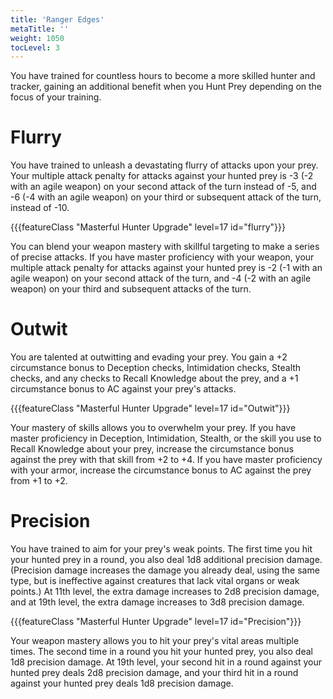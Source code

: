 ```yaml
---
title: 'Ranger Edges'
metaTitle: ''
weight: 1050
tocLevel: 3
---
```


You have trained for countless hours to become a more skilled hunter and tracker, gaining an additional benefit when you Hunt Prey depending on the focus of your training.

# Flurry

You have trained to unleash a devastating flurry of attacks upon your prey. Your multiple attack penalty for attacks against your hunted prey is -3 (-2 with an agile weapon) on your second attack of the turn instead of -5, and -6 (-4 with an agile weapon) on your third or subsequent attack of the turn, instead of -10.

{{{featureClass "Masterful Hunter Upgrade" level=17 id="flurry"}}}

You can blend your weapon mastery with skillful targeting to make a series of precise attacks. If you have master proficiency with your weapon, your multiple attack penalty for attacks against your hunted prey is -2 (-1 with an agile weapon) on your second attack of the turn, and -4 (-2 with an agile weapon) on your third and subsequent attacks of the turn.

# Outwit

You are talented at outwitting and evading your prey. You gain a +2 circumstance bonus to Deception checks, Intimidation checks, Stealth checks, and any checks to Recall Knowledge about the prey, and a +1 circumstance bonus to AC against your prey's attacks.

{{{featureClass "Masterful Hunter Upgrade" level=17 id="Outwit"}}}

Your mastery of skills allows you to overwhelm your prey. If you have master proficiency in Deception, Intimidation, Stealth, or the skill you use to Recall Knowledge about your prey, increase the circumstance bonus against the prey with that skill from +2 to +4. If you have master proficiency with your armor, increase the circumstance bonus to AC against the prey from +1 to +2.

# Precision

You have trained to aim for your prey's weak points. The first time you hit your hunted prey in a round, you also deal 1d8 additional precision damage. (Precision damage increases the damage you already deal, using the same type, but is ineffective against creatures that lack vital organs or weak points.) At 11th level, the extra damage increases to 2d8 precision damage, and at 19th level, the extra damage increases to 3d8 precision damage.

{{{featureClass "Masterful Hunter Upgrade" level=17 id="Precision"}}}

Your weapon mastery allows you to hit your prey's vital areas multiple times. The second time in a round you hit your hunted prey, you also deal 1d8 precision damage. At 19th level, your second hit in a round against your hunted prey deals 2d8 precision damage, and your third hit in a round against your hunted prey deals 1d8 precision damage.

